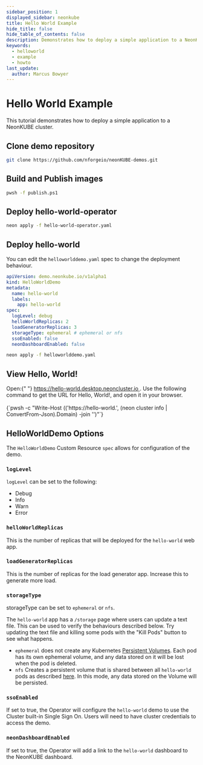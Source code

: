 ```yaml
---
sidebar_position: 1
displayed_sidebar: neonkube
title: Hello World Example
hide_title: false
hide_table_of_contents: false
description: Demonstrates how to deploy a simple application to a NeonKUBE cluster.
keywords:
  - helloworld
  - example
  - howto
last_update:
  author: Marcus Bowyer
---
```



# Hello World Example

This tutorial demonstrates how to deploy a simple application to a NeonKUBE cluster.

## Clone demo repository

```bash
git clone https://github.com/nforgeio/neonKUBE-demos.git
```

## Build and Publish images

```bash
pwsh -f publish.ps1
```

## Deploy hello-world-operator

```bash
neon apply -f hello-world-operator.yaml
```

## Deploy hello-world

You can edit the `helloworlddemo.yaml` spec to change the deployment behaviour.

```yaml
apiVersion: demo.neonkube.io/v1alpha1
kind: HelloWorldDemo
metadata:
  name: hello-world
  labels:
    app: hello-world
spec:
  logLevel: debug
  helloWorldReplicas: 2
  loadGeneratorReplicas: 3
  storageType: ephemeral # ephemeral or nfs
  ssoEnabled: false
  neonDashboardEnabled: false
```

```bash
neon apply -f helloworlddemo.yaml
```

## View Hello, World!

<Tabs groupId="deployment">
  <TabItem value="desktop" label="neonDESKTOP">
    Open:{" "}
    <a href="https://hello-world.desktop.neoncluster.io">
      https://hello-world.desktop.neoncluster.io
    </a>
    .
  </TabItem>
  <TabItem value="kube" label="neonKUBE">
    Use the following command to get the URL for Hello, World!, and open it in
    your browser.
    <br />
    <br />
    <CodeBlock language="bash">
      {`pwsh -c "Write-Host (('https://hello-world.', (neon cluster info | ConvertFrom-Json).Domain) -join '')"`}
    </CodeBlock>
  </TabItem>
</Tabs>

## HelloWorldDemo Options

The `HelloWorldDemo` Custom Resource `spec` allows for configuration of the demo.

### `logLevel`

`logLevel` can be set to the following:

- Debug
- Info
- Warn
- Error

### `helloWorldReplicas`

This is the number of replicas that will be deployed for the `hello-world` web app.

### `loadGeneratorReplicas`

This is the number of replicas for the load generator app. Increase this to generate more load.

### `storageType`

storageType can be set to `ephemeral` or `nfs`.

The `hello-world` app has a `/storage` page where users can update a text file. This can be used to verify the behaviours described below.
Try updating the text file and killing some pods with the "Kill Pods" button to see what happens.

- `ephemeral`
  does not create any Kubernetes [Persistent Volumes](https://kubernetes.io/docs/concepts/storage/persistent-volumes/). Each pod has its own ephemeral
  volume, and any data stored on it will be lost when the pod is deleted.
- `nfs`
  Creates a persistent volume that is shared between all `hello-world` pods as described [here](http://localhost:3000/docs/neonkube/volumes-storage#network-file-system).
  In this mode, any data stored on the Volume will be persisted.

### `ssoEnabled`

If set to true, the Operator will configure the `hello-world` demo to use the Cluster built-in Single Sign On. Users will need to have cluster
credentials to access the demo.

### `neonDashboardEnabled`

If set to true, the Operator will add a link to the `hello-world` dashboard to the NeonKUBE dashboard.
